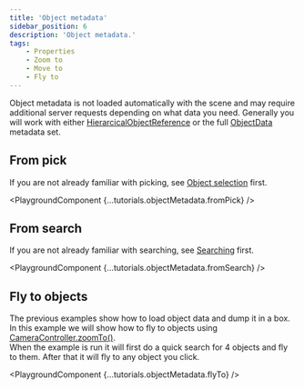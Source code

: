 ---
title: 'Object metadata'
sidebar_position: 6
description: 'Object metadata.'
tags: 
    - Properties
    - Zoom to
    - Move to
    - Fly to
---


Object metadata is not loaded automatically with the scene and may require additional server requests depending on what data you need. 
Generally you will work with either [HierarcicalObjectReference](../webgl-api/interfaces/NovoRender.HierarcicalObjectReference) or the full [ObjectData](../webgl-api/interfaces/NovoRender.ObjectData) metadata set.

## From pick
If you are not already familiar with picking, see [Object selection](./object_selection) first. 

<PlaygroundComponent {...tutorials.objectMetadata.fromPick} />

## From search
If you are not already familiar with searching, see [Searching](./searching) first. 

<PlaygroundComponent {...tutorials.objectMetadata.fromSearch} />

## Fly to objects
The previous examples show how to load object data and dump it in a box.  
In this example we will show how to fly to objects using [CameraController.zoomTo()](../webgl-api/interfaces/NovoRender.CameraController#zoomto).  
When the example is run it will first do a quick search for 4 objects and fly to them. After that it will fly to any object you click.

<PlaygroundComponent {...tutorials.objectMetadata.flyTo} />
